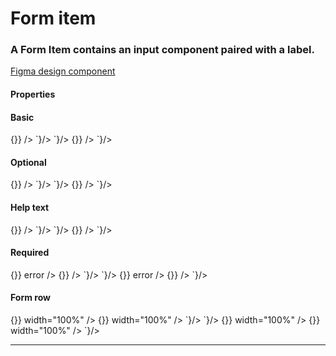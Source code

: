 
<Meta title="Components/Form Item" />

# Form item

### A Form Item contains an input component paired with a label.

[Figma design component](https://www.figma.com/file/3pb2IK8s2QUqWieH79KdN7/%E2%9D%96-Components-%7C-DDI)

#### Properties

<Props>
  <Prop name="label" type="string" description="Text displayed describing form field" />
  <Prop name="helptext" type="string" description="Text displayed under the form field providing an addition explanation" />
  <Prop name="error" type="string" description="The error state associated to the form field. Leave blank to indicate valid field." />
  <Prop name="optional" type="boolean" defaultValue="false" description="Flag to show/hide the indicator to whether the field is optional" />
</Props>


#### Basic

<Story name="Basic">
  <GoAFormItem label="First name">
    <GoAInput name="firstName" onChange={() => {}} />
  </GoAFormItem>
</Story>

<Tabs>
  <Tab label="Web Component">
    <CodeSnippet lang="html" code={`
      <goa-form-item label="First name">
        <goa-input type="text" />
      </goa-form-item>
    `}/>
  </Tab>
  <Tab label="Angular">
    <CodeSnippet lang="html" code={`
      <goa-form-item label="First name">
        <goa-input type="text" />
      </goa-form-item>
    `}/>
  </Tab>
  <Tab label="React">
    <CodeSnippet lang="tsx" code={`
      <GoAFormItem label="First name">
        <GoAInput name="firstName" onChange={() => {}} />
      </GoAFormItem>
    `}/>
  </Tab>
</Tabs>

#### Optional

<Story name="Optional">
  <GoAFormItem label="First name" optional>
    <GoAInput name="firstName" onChange={() => {}} />
  </GoAFormItem>
</Story>

<Tabs>
  <Tab label="Web Component">
    <CodeSnippet lang="html" code={`
      <goa-form-item label="First name" optional>
        <goa-input type="text" />
      </goa-form-item>
    `}/>
  </Tab>
  <Tab label="Angular">
    <CodeSnippet lang="html" code={`
      <goa-form-item label="First name" optional>
        <goa-input type="text" />
      </goa-form-item>
    `}/>
  </Tab>
  <Tab label="React">
    <CodeSnippet lang="tsx" code={`
      <GoAFormItem label="First name" optional>
        <GoAInput name="firstName" onChange={() => {}} />
      </GoAFormItem>
    `}/>
  </Tab>
</Tabs>


#### Help text

<Story name="Help text">
  <GoAFormItem label="First name" helpText="Help text">
    <GoAInput name="firstName" onChange={() => {}} />
  </GoAFormItem>
</Story>

<Tabs>
  <Tab label="Web Component">
    <CodeSnippet lang="html" code={`
      <goa-form-item label="First name" helptext="Help text">
        <goa-input type="text" />
      </goa-form-item>
    `}/>
  </Tab>
  <Tab label="Angular">
    <CodeSnippet lang="html" code={`
      <goa-form-item label="First name" helptext="Help text">
        <goa-input type="text" />
      </goa-form-item>
    `}/>
  </Tab>
  <Tab label="React">
    <CodeSnippet lang="tsx" code={`
      <GoAFormItem label="First name" helpText="Help text">
        <GoAInput name="firstName" onChange={() => {}} />
      </GoAFormItem>
    `}/>
  </Tab>
</Tabs>


#### Required

<Story name="Required">
  <GoAFormItem label="First name" error="First name is required">
    <GoAInput name="firstName" onChange={() => {}} error />
  </GoAFormItem>
  <GoAFormItem label="Favourite Colour" error="">
    <GoAInput name="favcolor" onChange={() => {}} />
  </GoAFormItem>
</Story>

<Tabs>
  <Tab label="Web Component">
    <CodeSnippet lang="html" code={`
      <goa-form-item label="First name" error="First name is required">
        <goa-input type="text" error />
      </goa-form-item>
      <goa-form-item label="Favourite Colour" error="">
        <goa-input type="text" />
      </goa-form-item>
    `}/>
  </Tab>
  <Tab label="Angular">
    <CodeSnippet lang="html" code={`
      <goa-form-item label="First name" error="First name is required"> 
        <goa-input type="text" error />
      </goa-form-item>
      <goa-form-item label="Favourite Colour" error="">
        <goa-input type="text" />
      </goa-form-item>
    `}/>
  </Tab>
  <Tab label="React">
    <CodeSnippet lang="tsx" code={`
      <GoAFormItem label="First name" error="First name is required" helpText="Help text">
        <GoAInput name="firstName" onChange={() => {}} error />
      </GoAFormItem>
      <GoAFormItem label="Favourite Colour" error="">
        <GoAInput name="favcolor" onChange={() => {}} />
      </GoAFormItem>
    `}/>
  </Tab>
</Tabs>

#### Form row

<Story name="Form Row">
  <GoAFlexRow gap="small">
    <GoAFormItem label="First name">
      <GoAInput name="firstName" onChange={() => {}} width="100%" />
    </GoAFormItem>
    <GoAFormItem label="Last name">
      <GoAInput name="lastName" onChange={() => {}} width="100%" />
    </GoAFormItem>
  </GoAFlexRow>
</Story>


<Tabs>
  <Tab label="Web Component">
    <CodeSnippet lang="html" code={`
      <goa-flex-row gap="small">
        <goa-form-item label="First name">
          <goa-input type="text" width="100%" />
        </goa-form-item>
        <goa-form-item label="Last Name">
          <goa-input type="text" width="100%" />
        </goa-form-item>
      </goa-flex-row>
    `}/>
  </Tab>
  <Tab label="Angular">
    <CodeSnippet lang="html" code={`
      <goa-flex-row gap="small">
        <goa-form-item label="First name">
          <goa-input type="text" width="100%" />
        </goa-form-item>
        <goa-form-item label="Last Name">
          <goa-input type="text" width="100%" />
        </goa-form-item>
      </goa-flex-row>
    `}/>
  </Tab>
  <Tab label="React">
    <CodeSnippet lang="tsx" code={`
      <GoAFlexRow gap="small">
        <GoAFormItem label="First name">
          <GoAInput name="firstName" onChange={() => {}} width="100%" />
        </GoAFormItem>
        <GoAFormItem label="Last name">
          <GoAInput name="lastName" onChange={() => {}} width="100%" />
        </GoAFormItem>
      </GoAFlexRow>
    `}/>
  </Tab>
</Tabs>

---

<SupportInfo />
